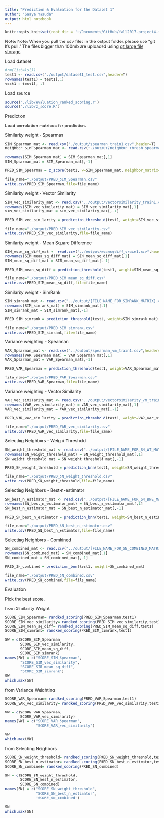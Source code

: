 ```yaml
---
title: "Prediction & Evaluation for the Dataset 1"
author: "Saaya Yasuda"
output: html_notebook
---
```


```r
knitr::opts_knit$set(root.dir = '~/Documents/GitHub/fall2017-project4-fall2017-proj4-grp6')
```

Note:
Note: When you pull the csv files in the output folder, please use "git lfs pull." 
The files bigger than 100mb are uploaded using [git large file storage](https://git-lfs.github.com/).

Load dataset
```r
#rm(list=ls())
test1 <- read.csv("./output/dataset1_test.csv",header=T)
rownames(test1) = test1[,1]
test1 = test1[,-1]
```

Load source
```r
source('./lib/evaluation_ranked_scoring.r')
source('./lib/z_score.R')
```

Prediction

Load correlation matrices for prediction.

Similarity weight - Spearman
```r
SIM_Spearman_mat <- read.csv("./output/spearman_train1.csv",header=T)
neighbor_SIM_Spearman_mat <- read.csv("./output/neighbor_thresh_spearman.csv",header=T)

rownames(SIM_Spearman_mat) = SIM_Spearman_mat[,1]
SIM_Spearman_mat = SIM_Spearman_mat[,-1]

PRED_SIM_Spearman = z_score(test1, w=SIM_Spearman_mat, neighbor_matrix= neighbor_SIM_Spearman_mat)

file_name="./output/PRED_SIM_Spearman.csv"
write.csv(PRED_SIM_Spearman,file=file_name)
```

Similarity weight - Vector Similarity
```r
SIM_vec_similarity_mat <- read.csv("../output/vectorsimilarity_train1.csv",header=T)
rownames(SIM_vec_similarity_mat) = SIM_vec_similarity_mat[,1]
SIM_vec_similarity_mat = SIM_vec_similarity_mat[,-1]

PRED_SIM_vec_similarity = prediction_threshold(test1, weight=SIM_vec_similarity_mat)

file_name="./output/PRED_SIM_vec_similarity.csv"
write.csv(PRED_SIM_vec_similarity,file=file_name)
```

Similarity weight - Mean Square Difference
```r
SIM_mean_sq_diff_mat <- read.csv("../output/meansqdiff_train1.csv",header=T)
rownames(SIM_mean_sq_diff_mat) = SIM_mean_sq_diff_mat[,1]
SIM_mean_sq_diff_mat = SIM_mean_sq_diff_mat[,-1]

PRED_SIM_mean_sq_diff = prediction_threshold(test1, weight=SIM_mean_sq_diff_mat)

file_name="./output/PRED_SIM_mean_sq_diff.csv"
write.csv(PRED_SIM_mean_sq_diff,file=file_name)
```

Similarity weight - SimRank
```r
SIM_simrank_mat <- read.csv("../output/[FILE_NAME_FOR_SIMRANK_MATRIX].csv",header=T)
rownames(SIM_simrank_mat) = SIM_simrank_mat[,1]
SIM_simrank_mat = SIM_simrank_mat[,-1]

PRED_SIM_simrank = prediction_threshold(test1, weight=SIM_simrank_mat)

file_name="./output/PRED_SIM_simrank.csv"
write.csv(PRED_SIM_simrank,file=file_name)
```

Variance weighting - Spearman
```r
VAR_Spearman_mat <- read.csv("../output/spearman_vm_train1.csv",header=T)
rownames(VAR_Spearman_mat) = VAR_Spearman_mat[,1]
VAR_Spearman_mat = VAR_Spearman_mat[,-1]

PRED_VAR_Spearman = prediction_threshold(test1, weight=VAR_Spearman_mat)

file_name="./output/PRED_VAR_Spearman.csv"
write.csv(PRED_VAR_Spearman,file=file_name)
```

Variance weighting - Vector Similarity
```r
VAR_vec_similarity_mat <- read.csv("../output/vectorsimilarity_vm_train1.csv",header=T)
rownames(VAR_vec_similarity_mat) = VAR_vec_similarity_mat[,1]
VAR_vec_similarity_mat = VAR_vec_similarity_mat[,-1]

PRED_VAR_vec_similarity = prediction_threshold(test1, weight=VAR_vec_similarity_mat)

file_name="./output/PRED_VAR_vec_similarity.csv"
write.csv(PRED_VAR_vec_similarity,file=file_name)
```

Selecting Neighbors - Weight Threshold
```r
SN_weight_threshold_mat <- read.csv("../output/[FILE_NAME_FOR_SN_WT_MATRIX].csv",header=T)
rownames(SN_weight_threshold_mat) = SN_weight_threshold_mat[,1]
SN_weight_threshold_mat = SN_weight_threshold_mat[,-1]

PRED_SN_weight_threshold = prediction_bnn(test1, weight=SN_weight_threshold_mat)

file_name="./output/PRED_SN_weight_threshold.csv"
write.csv(PRED_SN_weight_threshold,file=file_name)
```

Selecting Neighbors - Best-n-estimator
```r
SN_best_n_estimator_mat <- read.csv("../output/[FILE_NAME_FOR_SN_BNE_MATRIX].csv",header=T)
rownames(SN_best_n_estimator_mat) = SN_best_n_estimator_mat[,1]
SN_best_n_estimator_mat = SN_best_n_estimator_mat[,-1]

PRED_SN_best_n_estimator = prediction_bnn(test1, weight=SN_best_n_estimator_mat)

file_name="./output/PRED_SN_best_n_estimator.csv"
write.csv(PRED_SN_best_n_estimator,file=file_name)
```

Selecting Neighbors - Combined
```r
SN_combined_mat <- read.csv("../output/[FILE_NAME_FOR_SN_COMBINED_MATRIX].csv",header=T)
rownames(SN_combined_mat) = SN_combined_mat[,1]
SN_combined_mat = SN_combined_mat[,-1]

PRED_SN_combined = prediction_bnn(test1, weight=SN_combined_mat)

file_name="./output/PRED_SN_combined.csv"
write.csv(PRED_SN_combined,file=file_name)
```


Evaluation

Pick the best score.

from Similarity Weight
```r
SCORE_SIM_Spearman= randked_scoring(PRED_SIM_Spearman,test1)
SCORE_SIM_vec_similarity= randked_scoring(PRED_SIM_vec_similarity,test1)
SCORE_SIM_mean_sq_diff= randked_scoring(PRED_SIM_mean_sq_diff,test1)
SCORE_SIM_simrank= randked_scoring(PRED_SIM_simrank,test1)

SW = c(SCORE_SIM_Spearman, 
       SCORE_SIM_vec_similarity, 
       SCORE_SIM_mean_sq_diff,
       SCORE_SIM_simrank)
names(SW) = c("SCORE_SIM_Spearman", 
       "SCORE_SIM_vec_similarity", 
       "SCORE_SIM_mean_sq_diff",
       "SCORE_SIM_simrank")
SW
which.max(SW)
```

from Variance Weighting
```r
SCORE_VAR_Spearman= randked_scoring(PRED_VAR_Spearman,test1)
SCORE_VAR_vec_similarity= randked_scoring(PRED_VAR_vec_similarity,test1)

VW = c(SCORE_VAR_Spearman,
       SCORE_VAR_vec_similarity)
names(VW) = c("SCORE_VAR_Spearman",
              "SCORE_VAR_vec_similarity")

VW
which.max(VW)
```

from Selecting Neighbors
```r
SCORE_SN_weight_threshold= randked_scoring(PRED_SN_weight_threshold,test1)
SCORE_SN_best_n_estimator= randked_scoring(PRED_SN_best_n_estimator,test1)
SCORE_SN_combined= randked_scoring(PRED_SN_combined)

SN = c(SCORE_SN_weight_threshold,
       SCORE_SN_best_n_estimator,
       SCORE_SN_combined)
names(SN) = c("SCORE_SN_weight_threshold",
              "SCORE_SN_best_n_estimator",
              "SCORE_SN_combined")

SN
which.max(SN)

```

